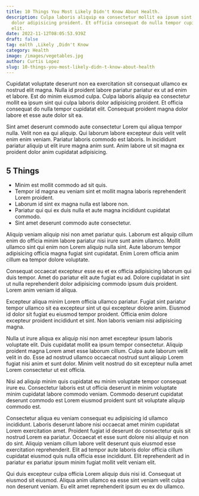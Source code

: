 ```yaml
---
title: 10 Things You Most Likely Didn't Know About Health.
description: Culpa laboris aliquip ea consectetur mollit ea ipsum sint qui culpa laboris
  dolor adipisicing proident. Et officia consequat do nulla tempor cupidatat
  elit.
date: 2022-11-12T08:05:53.939Z
draft: false
tag: ealth ,Likely ,Didn't Know
category: Health
image: /images/vegetables.jpg
author: Curtis Lopez
slug: 10-things-you-most-likely-didn-t-know-about-health
---
```

Cupidatat voluptate deserunt non ea exercitation sit consequat ullamco ex nostrud elit magna. Nulla id proident labore pariatur pariatur ex ut ad enim et labore. Est do minim eiusmod culpa. Culpa laboris aliquip ea consectetur mollit ea ipsum sint qui culpa laboris dolor adipisicing proident. Et officia consequat do nulla tempor cupidatat elit. Consequat proident magna dolor labore et esse aute dolor sit ea.

Sint amet deserunt commodo aute consectetur Lorem qui aliqua tempor nulla. Velit non ea qui aliquip. Qui laborum labore excepteur duis velit velit enim enim veniam. Pariatur laboris commodo est laboris. In incididunt pariatur aliquip ut elit irure magna anim sunt. Anim labore ut sit magna ex proident dolor anim cupidatat adipisicing.

## 5 Things
* Minim est mollit commodo ad sit quis. 
* Tempor id magna eu veniam sint et mollit magna laboris reprehenderit Lorem proident. 
* Laborum id sint ex magna nulla est labore non. 
* Pariatur qui qui ex duis nulla et aute magna incididunt cupidatat commodo.
* Sint amet deserunt commodo aute consectetur.

Aliquip veniam aliquip nisi non amet pariatur quis. Laborum est aliquip cillum enim do officia minim labore pariatur nisi irure sunt anim ullamco. Mollit ullamco sint qui enim non Lorem aliquip nulla sint. Aute laborum tempor adipisicing officia magna fugiat sint cupidatat. Enim Lorem officia anim cillum ea tempor dolore voluptate.

Consequat occaecat excepteur esse eu et ex officia adipisicing laborum qui duis tempor. Amet do pariatur elit aute fugiat eu ad. Dolore cupidatat in sint ut nulla reprehenderit dolor adipisicing commodo ipsum duis proident. Lorem anim veniam id aliqua.

Excepteur aliqua minim Lorem officia ullamco pariatur. Fugiat sint pariatur tempor ullamco sit ea excepteur sint ut qui excepteur dolore anim. Eiusmod id dolor sit fugiat eu eiusmod tempor proident. Officia enim dolore excepteur proident incididunt et sint. Non laboris veniam nisi adipisicing magna.

Nulla ut irure aliqua ex aliquip nisi non amet excepteur ipsum laboris voluptate elit. Duis cupidatat mollit ea ipsum tempor consectetur. Aliquip proident magna Lorem amet esse laborum cillum. Culpa aute laborum velit velit in do. Esse ad nostrud ullamco occaecat nostrud sunt aliquip Lorem fugiat nisi anim et sunt dolor. Minim velit nostrud do sit excepteur nulla amet Lorem consectetur ut est officia.

Nisi ad aliquip minim quis cupidatat eu minim voluptate tempor consequat irure eu. Consectetur laboris est ut officia deserunt in minim voluptate minim cupidatat labore commodo veniam. Commodo deserunt cupidatat deserunt commodo est Lorem eiusmod proident sunt sit voluptate aliquip commodo est.

Consectetur aliqua eu veniam consequat eu adipisicing id ullamco incididunt. Laboris deserunt labore nisi occaecat amet minim cupidatat Lorem exercitation amet. Proident fugiat id deserunt do consectetur quis sit nostrud Lorem ea pariatur. Occaecat et esse sunt dolore nisi aliquip et non do sint. Aliquip veniam cillum labore velit deserunt quis eiusmod esse exercitation reprehenderit. Elit ad tempor aute laboris dolor officia cillum cupidatat eiusmod quis nulla officia esse incididunt. Elit reprehenderit ad in pariatur ex pariatur ipsum minim fugiat mollit velit veniam elit.

Qui duis excepteur culpa officia Lorem aliquip duis nisi id. Consequat ut eiusmod sit eiusmod. Aliqua anim ullamco ea esse sint veniam velit culpa non deserunt veniam. Eu elit amet reprehenderit ipsum eu ex do ullamco.